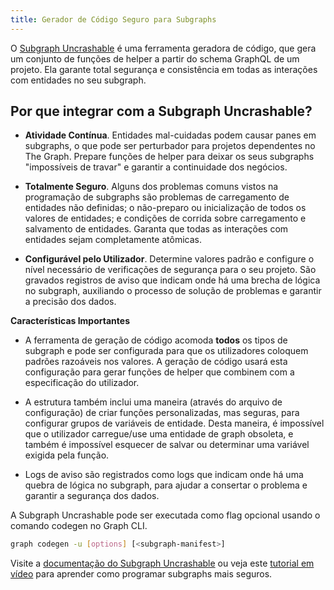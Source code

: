 ```yaml
---
title: Gerador de Código Seguro para Subgraphs
---
```


O [Subgraph Uncrashable](https://float-capital.github.io/float-subgraph-uncrashable/) é uma ferramenta geradora de código, que gera um conjunto de funções de helper a partir do schema GraphQL de um projeto. Ela garante total segurança e consistência em todas as interações com entidades no seu subgraph.

## Por que integrar com a Subgraph Uncrashable?

- **Atividade Contínua**. Entidades mal-cuidadas podem causar panes em subgraphs, o que pode ser perturbador para projetos dependentes no The Graph. Prepare funções de helper para deixar os seus subgraphs "impossíveis de travar" e garantir a continuidade dos negócios.

- **Totalmente Seguro**. Alguns dos problemas comuns vistos na programação de subgraphs são problemas de carregamento de entidades não definidas; o não-preparo ou inicialização de todos os valores de entidades; e condições de corrida sobre carregamento e salvamento de entidades. Garanta que todas as interações com entidades sejam completamente atômicas.

- **Configurável pelo Utilizador**. Determine valores padrão e configure o nível necessário de verificações de segurança para o seu projeto. São gravados registros de aviso que indicam onde há uma brecha de lógica no subgraph, auxiliando o processo de solução de problemas e garantir a precisão dos dados.

**Características Importantes**

- A ferramenta de geração de código acomoda **todos** os tipos de subgraph e pode ser configurada para que os utilizadores coloquem padrões razoáveis nos valores. A geração de código usará esta configuração para gerar funções de helper que combinem com a especificação do utilizador.

- A estrutura também inclui uma maneira (através do arquivo de configuração) de criar funções personalizadas, mas seguras, para configurar grupos de variáveis de entidade. Desta maneira, é impossível que o utilizador carregue/use uma entidade de graph obsoleta, e também é impossível esquecer de salvar ou determinar uma variável exigida pela função.

- Logs de aviso são registrados como logs que indicam onde há uma quebra de lógica no subgraph, para ajudar a consertar o problema e garantir a segurança dos dados.

A Subgraph Uncrashable pode ser executada como flag opcional usando o comando codegen no Graph CLI.

```sh
graph codegen -u [options] [<subgraph-manifest>]
```

Visite a [documentação do Subgraph Uncrashable](https://float-capital.github.io/float-subgraph-uncrashable/docs/) ou veja este [tutorial em vídeo](https://float-capital.github.io/float-subgraph-uncrashable/docs/tutorial) para aprender como programar subgraphs mais seguros.
